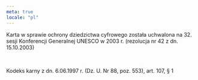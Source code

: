 ```yaml
---
meta: true
locale: "pl"
---
```


Karta w sprawie ochrony dziedzictwa cyfrowego została uchwalona na 32. sesji Konferencji Generalnej UNESCO w 2003 r. (rezolucja nr 42 z dn. 15.10.2003)

<br />

Kodeks karny z dn. 6.06.1997 r. (Dz. U. Nr 88, poz. 553), art. 107, § 1